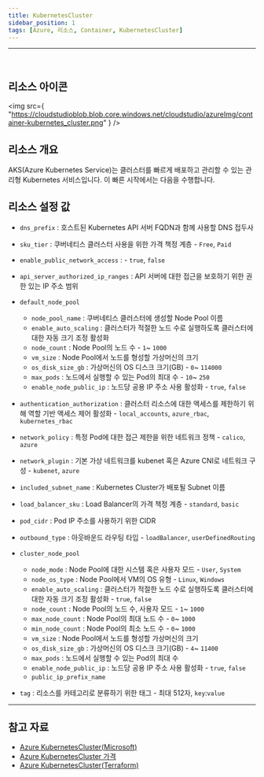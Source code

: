 ```yaml
---
title: KubernetesCluster
sidebar_position: 1
tags: [Azure, 리소스, Container, KubernetesCluster]
---
```


<hr />
<br />


## 리소스 아이콘

<img
    src={
        "https://cloudstudioblob.blob.core.windows.net/cloudstudio/azureImg/container-kubernetes_cluster.png"
    }
/>

## 리소스 개요

AKS(Azure Kubernetes Service)는 클러스터를 빠르게 배포하고 관리할 수 있는 관리형 Kubernetes 서비스입니다. 이 빠른 시작에서는 다음을 수행합니다.

## 리소스 설정 값

-   `dns_prefix` : 호스트된 Kubernetes API 서버 FQDN과 함께 사용할 DNS 접두사

-   `sku_tier` : 쿠버네티스 클러스터 사용을 위한 가격 책정 계층 - `Free`, `Paid`

-   `enable_public_network_access` : - `true`, `false`

-   `api_server_authorized_ip_ranges` : API 서버에 대한 접근을 보호하기 위한 권한 있는 IP 주소 범위
-   `default_node_pool`

    -   `node_pool_name` : 쿠버네티스 클러스터에 생성할 Node Pool 이름
    -   `enable_auto_scaling` : 클러스터가 적절한 노드 수로 실행하도록 클러스터에 대한 자동 크기 조정 활성화
    -   `node_count` : Node Pool의 노드 수 - `1`~ `1000`
    -   `vm_size` : Node Pool에서 노드를 형성할 가상머신의 크기
    -   `os_disk_size_gb` : 가상머신의 OS 디스크 크기(GB) - `0`~ `114000`
    -   `max_pods` : 노드에서 실행할 수 있는 Pod의 최대 수 - `10`~ `250`
    -   `enable_node_public_ip` : 노드당 공용 IP 주소 사용 활성화 - `true`, `false`

-   `authentication_authorization` : 클러스터 리소스에 대한 액세스를 제한하기 위해 역할 기반 액세스 제어 활성화 - `local_accounts`, `azure_rbac`, `kubernetes_rbac`

-   `network_policy` : 특정 Pod에 대한 접근 제한을 위한 네트워크 정책 - `calico`, `azure`

-   `network_plugin` : 기본 가상 네트워크를 kubenet 혹은 Azure CNI로 네트워크 구성 - `kubenet`, `azure`

-   `included_subnet_name` : Kubernetes Cluster가 배포될 Subnet 이름

-   `load_balancer_sku` : Load Balancer의 가격 책정 계층 - `standard`, `basic`

-   `pod_cidr` : Pod IP 주소를 사용하기 위한 CIDR

-   `outbound_type` : 아웃바운드 라우팅 타입 - `loadBalancer`, `userDefinedRouting`

-   `cluster_node_pool`

    -   `node_mode` : Node Pool에 대한 시스템 혹은 사용자 모드 - `User`, `System`
    -   `node_os_type` : Node Pool에서 VM의 OS 유형 - `Linux`, `Windows`
    -   `enable_auto_scaling` : 클러스터가 적절한 노드 수로 실행하도록 클러스터에 대한 자동 크기 조정 활성화 - `true`, `false`
    -   `node_count` : Node Pool의 노드 수, 사용자 모드 - `1`~ `1000`
    -   `max_node_count` : Node Pool의 최대 노드 수 - `0`~ `1000`
    -   `min_node_count` : Node Pool의 최소 노드 수 - `0`~ `1000`
    -   `vm_size` : Node Pool에서 노드를 형성할 가상머신의 크기
    -   `os_disk_size_gb` : 가상머신의 OS 디스크 크기(GB) - `4`~ `11400`
    -   `max_pods` : 노드에서 실행할 수 있는 Pod의 최대 수
    -   `enable_node_public_ip` : 노드당 공용 IP 주소 사용 활성화 - `true`, `false`
    -   `public_ip_prefix_name`

-   `tag` : 리소스를 카테고리로 분류하기 위한 태그 - 최대 512자, `key`:`value`

---

## 참고 자료

-   [Azure KubernetesCluster(Microsoft)](https://learn.microsoft.com/ko-kr/azure/aks/intro-kubernetes)
-   [Azure KubernetesCluster 가격](https://azure.microsoft.com/en-us/pricing/details/kubernetes-service/)
-   [Azure KubernetesCluster(Terraform)](https://registry.terraform.io/providers/hashicorp/azurerm/latest/docs/resources/kubernetes_cluster)
